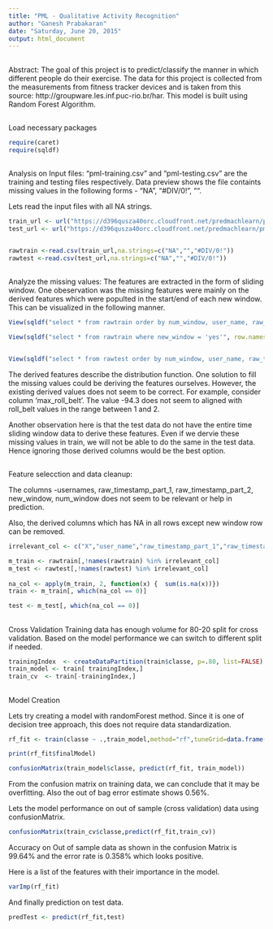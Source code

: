 ```yaml
---
title: "PML - Qualitative Activity Recognition"
author: "Ganesh Prabakaran"
date: "Saturday, June 20, 2015"
output: html_document
---
```


##
Abstract:
The goal of this project is to predict/classify the manner in which different people do their exercise.
The data for this project is collected from the measurements from fitness tracker devices and is taken from this source: http://groupware.les.inf.puc-rio.br/har. This model is built using Random Forest Algorithm.

##
Load necessary packages
```r

require(caret)
require(sqldf)
```
##
Analysis on Input files:
"pml-training.csv" and "pml-testing.csv" are the training and testing files respectively. Data preview shows the file containts missing values in the following forms - "NA", "#DIV/0!", "".

Lets read the input files with all NA strings.
```r
train_url <- url("https://d396qusza40orc.cloudfront.net/predmachlearn/pml-training.csv")
test_url <- url("https://d396qusza40orc.cloudfront.net/predmachlearn/pml-testing.csv")


rawtrain <-read.csv(train_url,na.strings=c("NA","","#DIV/0!"))
rawtest <-read.csv(test_url,na.strings=c("NA","","#DIV/0!"))


```

##
Analyze the missing values:
The features are extracted in the form of sliding window. One obeservation was the missing features were mainly on the derived features which were populted in the start/end of each new window. This can be visualized in the following manner.
```r

View(sqldf("select * from rawtrain order by num_window, user_name, raw_timestamp_part_1, raw_timestamp_part_2", row.names = FALSE))

View(sqldf("select * from rawtrain where new_window = 'yes'", row.names = FALSE))


View(sqldf("select * from rawtest order by num_window, user_name, raw_timestamp_part_1, raw_timestamp_part_2", row.names = FALSE))

```
The derived features describe the distribution function. One solution to fill the missing values could be deriving the features ourselves. However, the existing derived values does not seem to be correct. For example, consider column 'max_roll_belt'. The value -94.3 does not seem to aligned with roll_belt values in the range between 1 and 2.

Another observation here is that the test data do not have the entire time sliding window data to derive these features. Even if we dervie these missing values in train, we will not be able to do the same in the test data. Hence ignoring those derived columns would be the best option.

##
Feature selecction and data cleanup:

The columns -usernames, raw_timestamp_part_1, raw_timestamp_part_2, new_window, num_window does not seem to be relevant or help in prediction.

Also, the derived columns which has NA in all rows except new window row can be removed.
```r
irrelevant_col <- c("X","user_name","raw_timestamp_part_1","raw_timestamp_part_2","cvtd_timestamp","new_window","num_window")

m_train <- rawtrain[,!names(rawtrain) %in% irrelevant_col]
m_test <- rawtest[,!names(rawtest) %in% irrelevant_col]
                    
na_col <- apply(m_train, 2, function(x) {  sum(is.na(x))})
train <- m_train[, which(na_col == 0)]

test <- m_test[, which(na_col == 0)]
```

##
Cross Validation
Training data has enough volume for 80-20 split for cross validation. Based on the model performance we can switch to different split if needed.

```r


trainingIndex  <- createDataPartition(train$classe, p=.80, list=FALSE)
train_model <- train[ trainingIndex,]
train_cv  <- train[-trainingIndex,]

```

##
Model Creation

Lets try creating a model with randomForest method. Since it is one of decision tree approach, this does not require data standardization.

```r
rf_fit <- train(classe ~ .,train_model,method="rf",tuneGrid=data.frame(mtry=3),trControl=trainControl(method="cv"))

print(rf_fit$finalModel)

confusionMatrix(train_model$classe, predict(rf_fit, train_model))
```
From the confusion matrix on training data, we can conclude that it may be overfitting. Also the out of bag error estimate shows 0.56%.

Lets the model performance on out of sample (cross validation) data using confusionMatrix. 
```r
confusionMatrix(train_cv$classe,predict(rf_fit,train_cv))


```
Accuracy on Out of sample data as shown in the confusion Matrix is 99.64% and the error rate is 0.358% which looks positive.

Here is a list of the features with their importance in the model.
```r

varImp(rf_fit)
```

And finally prediction on test data.
```r
predTest <- predict(rf_fit,test)
```